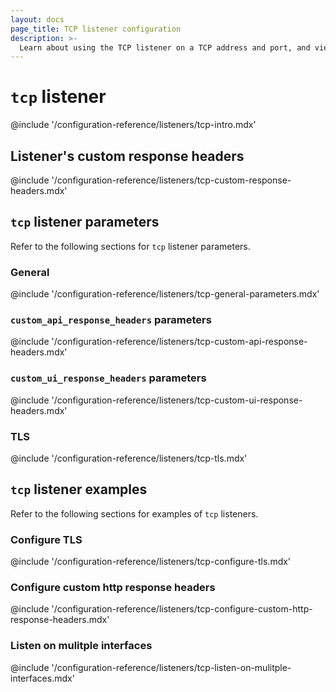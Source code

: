 ```yaml
---
layout: docs
page_title: TCP listener configuration
description: >-
  Learn about using the TCP listener on a TCP address and port, and view configurable parameters. Understand custom response headers. View example configurations.
---
```


# `tcp` listener

@include '/configuration-reference/listeners/tcp-intro.mdx'

## Listener's custom response headers

@include '/configuration-reference/listeners/tcp-custom-response-headers.mdx'

## `tcp` listener parameters

Refer to the following sections for `tcp` listener parameters.

### General

@include '/configuration-reference/listeners/tcp-general-parameters.mdx'

### `custom_api_response_headers` parameters

@include '/configuration-reference/listeners/tcp-custom-api-response-headers.mdx'

### `custom_ui_response_headers` parameters

@include '/configuration-reference/listeners/tcp-custom-ui-response-headers.mdx'

### TLS

@include '/configuration-reference/listeners/tcp-tls.mdx'

<!-- Not enabled yet
### `telemetry` parameters

@include '/configuration-reference/listeners/tcp-telemetry.mdx' !-->

## `tcp` listener examples

Refer to the following sections for examples of `tcp` listeners.

### Configure TLS

@include '/configuration-reference/listeners/tcp-configure-tls.mdx'

### Configure custom http response headers

@include '/configuration-reference/listeners/tcp-configure-custom-http-response-headers.mdx'

### Listen on mulitple interfaces

@include '/configuration-reference/listeners/tcp-listen-on-mulitple-interfaces.mdx'